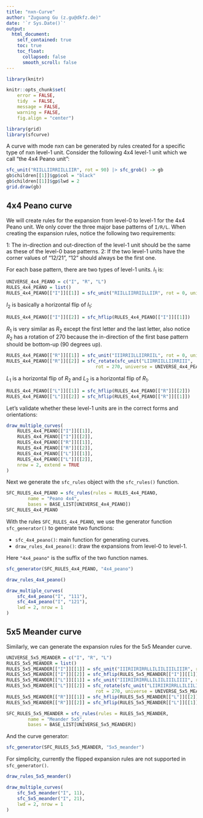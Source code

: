 ```yaml
---
title: "nxn-Curve"
author: "Zuguang Gu (z.gu@dkfz.de)"
date: '`r Sys.Date()`'
output: 
  html_document:
    self_contained: true
    toc: true
    toc_float:
      collapsed: false
      smooth_scroll: false
---
```


```r
library(knitr)

knitr::opts_chunk$set(
    error = FALSE,
    tidy  = FALSE,
    message = FALSE,
    warning = FALSE,
    fig.align = "center")

library(grid)
library(sfcurve)
```

A curve with mode nxn can be generated by rules created for a specific type of nxn level-1 unit. Consider the following
4x4 level-1 unit which we call "the 4x4 Peano unit":

```r
sfc_unit("RIILLIIRRIILLIIR", rot = 90) |> sfc_grob() -> gb
gb$children[[1]]$gp$col = "black"
gb$children[[1]]$gp$lwd = 2
grid.draw(gb)
```

## 4x4 Peano curve

We will create rules for the expansion from level-0 to level-1 for the 4x4 Peano unit. We only cover the three major
base patterns of `I/R/L`. When creating the expansion rules, notice the following two requirements:

1: The in-direction and out-direction of the level-1 unit should be the same as these of the level-0 base patterns.
2: If the two level-1 units have the corner values of "12/21", "12" should always be the first one.

For each base pattern, there are two types of level-1 units. $I_1$ is:

```r
UNIVERSE_4x4_PEANO = c("I", "R", "L")
RULES_4x4_PEANO = list()
RULES_4x4_PEANO[["I"]][[1]] = sfc_unit("RIILLIIRRIILLIIR", rot = 0, universe = UNIVERSE_4x4_PEANO)
```

$I_2$ is basically a horizontal flip of $I_1$:

```r
RULES_4x4_PEANO[["I"]][[2]] = sfc_hflip(RULES_4x4_PEANO[["I"]][[1]])
```

$R_1$ is very similar as $R_2$ except the first letter and the last letter, also notice $R_2$ has a rotation of 270 because the in-direction
of the first base pattern should be bottom-up (90 degrees up).

```r
RULES_4x4_PEANO[["R"]][[1]] = sfc_unit("IIIRRIILLIIRRIIL", rot = 0, universe = UNIVERSE_4x4_PEANO)      
RULES_4x4_PEANO[["R"]][[2]] = sfc_rotate(sfc_unit("LIIRRIILLIIRRIII", 
                                 rot = 270, universe = UNIVERSE_4x4_PEANO), 90)
```

$L_1$ is a horizontal flip of $R_2$ and $L_2$ is a horizontal flip of $R_1$.

```r
RULES_4x4_PEANO[["L"]][[1]] = sfc_hflip(RULES_4x4_PEANO[["R"]][[2]])
RULES_4x4_PEANO[["L"]][[2]] = sfc_hflip(RULES_4x4_PEANO[["R"]][[1]])
```

Let's validate whether these level-1 units are in the correct forms and orientations:

```r
draw_multiple_curves(
	RULES_4x4_PEANO[["I"]][[1]],
	RULES_4x4_PEANO[["I"]][[2]],
	RULES_4x4_PEANO[["R"]][[1]],
	RULES_4x4_PEANO[["R"]][[2]],
	RULES_4x4_PEANO[["L"]][[1]],
	RULES_4x4_PEANO[["L"]][[2]],
	nrow = 2, extend = TRUE
)
```

Next we generate the `sfc_rules` object with the `sfc_rules()` function.

```r
SFC_RULES_4x4_PEANO = sfc_rules(rules = RULES_4x4_PEANO,
        name = "Peano 4x4",
        bases = BASE_LIST[UNIVERSE_4x4_PEANO])
SFC_RULES_4x4_PEANO
```

With the rules `SFC_RULES_4x4_PEANO`, we use the generator function `sfc_generator()` to generate two functions:

- `sfc_4x4_peano()`: main function for generating curves.
- `draw_rules_4x4_peano()`: draw the expansions from level-0 to level-1.

Here `"4x4_peano"` is the suffix of the two function names.

```r
sfc_generator(SFC_RULES_4x4_PEANO, "4x4_peano")
```

```r
draw_rules_4x4_peano()
```

```r
draw_multiple_curves(
	sfc_4x4_peano("I", "111"),
	sfc_4x4_peano("I", "121"),
	lwd = 2, nrow = 1
)
```


## 5x5 Meander curve

Similarly, we can generate the expansion rules for the 5x5 Meander curve.

```r
UNIVERSE_5x5_MEANDER = c("I", "R", "L")
RULES_5x5_MEANDER = list()
RULES_5x5_MEANDER[["I"]][[1]] = sfc_unit("IIIRIIRIRRLLILIILIIILIIIR", rot = 0, universe = UNIVERSE_5x5_MEANDER)
RULES_5x5_MEANDER[["I"]][[2]] = sfc_hflip(RULES_5x5_MEANDER[["I"]][[1]])
RULES_5x5_MEANDER[["L"]][[1]] = sfc_unit("IIIRIIRIRRLLILIILIIILIIII", rot = 0, universe = UNIVERSE_5x5_MEANDER)      
RULES_5x5_MEANDER[["L"]][[2]] = sfc_rotate(sfc_unit("LIIRIIRIRRLLILIILIIILIIIR", 
                                 rot = 270, universe = UNIVERSE_5x5_MEANDER), 90)
RULES_5x5_MEANDER[["R"]][[1]] = sfc_hflip(RULES_5x5_MEANDER[["L"]][[2]])
RULES_5x5_MEANDER[["R"]][[2]] = sfc_hflip(RULES_5x5_MEANDER[["L"]][[1]])

SFC_RULES_5x5_MEANDER = sfc_rules(rules = RULES_5x5_MEANDER,
        name = "Meander 5x5",
        bases = BASE_LIST[UNIVERSE_5x5_MEANDER])
```

And the curve generator:

```r
sfc_generator(SFC_RULES_5x5_MEANDER, "5x5_meander")
```

For simplicity, currently the flipped expansion rules are not supported in `sfc_generator()`.

```r
draw_rules_5x5_meander()
```

```r
draw_multiple_curves(
	sfc_5x5_meander("I", 11),
	sfc_5x5_meander("I", 21),
	lwd = 2, nrow = 1
)
```
